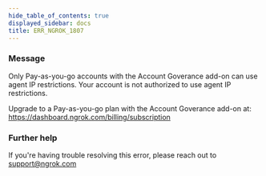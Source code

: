 ```yaml
---
hide_table_of_contents: true
displayed_sidebar: docs
title: ERR_NGROK_1807
---
```




### Message

Only Pay-as-you-go accounts with the Account Goverance add-on can use agent IP restrictions.
Your account is not authorized to use agent IP restrictions.

Upgrade to a Pay-as-you-go plan with the Account Goverance add-on at: https://dashboard.ngrok.com/billing/subscription

<ErrorDetails error="err_ngrok_1807" />

### Further help

If you're having trouble resolving this error, please reach out to [support@ngrok.com](mailto:support@ngrok.com?subject=Help%20with%20ERR_NGROK_1807)
